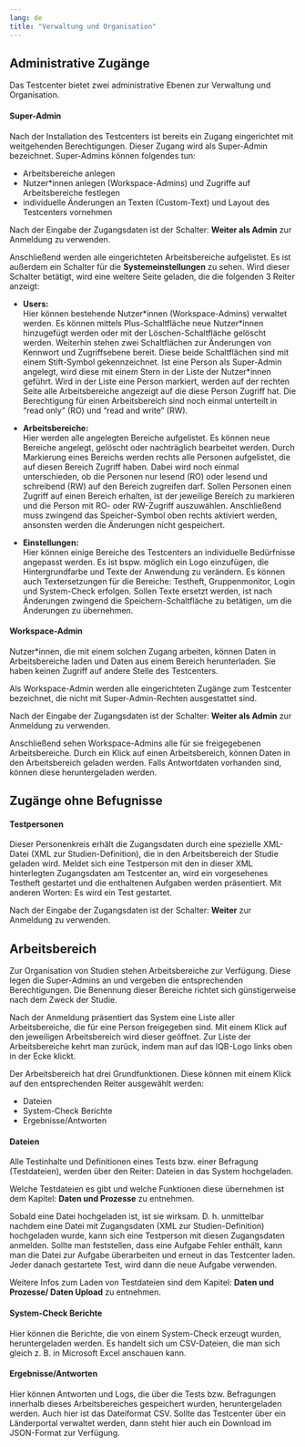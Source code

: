 ```yaml
---
lang: de
title: "Verwaltung und Organisation"
---
```


## Administrative Zugänge

Das Testcenter bietet zwei administrative Ebenen zur Verwaltung und Organisation. 

#### Super-Admin

Nach der Installation des Testcenters ist bereits ein Zugang eingerichtet mit weitgehenden Berechtigungen. Dieser Zugang wird als Super-Admin bezeichnet. Super-Admins können folgendes tun:

* Arbeitsbereiche anlegen
* Nutzer\*innen anlegen (Workspace-Admins) und Zugriffe auf Arbeitsbereiche festlegen
* individuelle Änderungen an Texten (Custom-Text) und Layout des Testcenters vornehmen

Nach der Eingabe der Zugangsdaten ist der Schalter: **Weiter als Admin** zur Anmeldung zu verwenden.

Anschließend werden alle eingerichteten Arbeitsbereiche aufgelistet. Es ist außerdem ein Schalter für die **Systemeinstellungen** zu sehen. Wird dieser Schalter betätigt, wird eine weitere Seite geladen, die die folgenden 3 Reiter anzeigt:

* **Users:**<br>
Hier können bestehende Nutzer\*innen (Workspace-Admins) verwaltet werden. Es können mittels Plus-Schaltfläche neue Nutzer\*innen hinzugefügt werden oder mit der Löschen-Schaltfläche gelöscht werden. Weiterhin stehen zwei Schaltflächen zur Änderungen von Kennwort und Zugriffsebene bereit. Diese beide Schaltflächen sind mit einem Stift-Symbol gekennzeichnet. Ist eine Person als Super-Admin angelegt, wird diese mit einem Stern in der Liste der Nutzer\*innen geführt. Wird in der Liste eine Person markiert, werden auf der rechten Seite alle Arbeitsbereiche angezeigt auf die diese Person Zugriff hat. Die Berechtigung für einen Arbeitsbereich sind noch einmal unterteilt in "read only" (RO) und "read and write" (RW).

* **Arbeitsbereiche:**<br>
Hier werden alle angelegten Bereiche aufgelistet. Es können neue Bereiche angelegt, gelöscht oder nachträglich bearbeitet werden. Durch Markierung eines Bereichs werden rechts alle Personen aufgelistet, die auf diesen Bereich Zugriff haben. Dabei wird noch einmal unterschieden, ob die Personen nur lesend (RO) oder lesend und schreibend (RW) auf den Bereich zugreifen darf. Sollen Personen einen Zugriff auf einen Bereich erhalten, ist der jeweilige Bereich zu markieren und die Person mit RO- oder RW-Zugriff auszuwählen. Anschließend muss zwingend das Speicher-Symbol oben rechts aktiviert werden, ansonsten werden die Änderungen nicht gespeichert.

* **Einstellungen:**<br>
Hier können einige Bereiche des Testcenters an individuelle Bedürfnisse angepasst werden. Es ist bspw. möglich ein Logo einzufügen, die Hintergrundfarbe und Texte der Anwendung zu verändern. Es können auch Textersetzungen für die Bereiche: Testheft, Gruppenmonitor, Login und System-Check erfolgen. Sollen Texte ersetzt werden, ist nach Änderungen zwingend die Speichern-Schaltfläche zu betätigen, um die Änderungen zu übernehmen.


#### Workspace-Admin

Nutzer\*innen, die mit einem solchen Zugang arbeiten, können Daten in Arbeitsbereiche laden und Daten aus einem Bereich herunterladen. Sie haben keinen Zugriff auf andere Stelle des Testcenters. 

::: {.callout-note}
Als Workspace-Admin werden alle eingerichteten Zugänge zum Testcenter bezeichnet, die nicht mit Super-Admin-Rechten ausgestattet sind.
:::

Nach der Eingabe der Zugangsdaten ist der Schalter: **Weiter als Admin** zur Anmeldung zu verwenden.

Anschließend sehen Workspace-Admins alle für sie freigegebenen Arbeitsbereiche. Durch ein Klick auf einen Arbeitsbereich, können Daten in den Arbeitsbereich geladen werden. Falls Antwortdaten vorhanden sind, können diese heruntergeladen werden.

## Zugänge ohne Befugnisse

#### Testpersonen

Dieser Personenkreis erhält die Zugangsdaten durch eine spezielle XML-Datei (XML zur Studien-Definition), die in den Arbeitsbereich der Studie geladen wird. Meldet sich eine Testperson mit den in dieser XML hinterlegten Zugangsdaten am Testcenter an, wird ein vorgesehenes Testheft gestartet und die enthaltenen Aufgaben werden präsentiert. Mit anderen Worten: Es wird ein Test gestartet.

Nach der Eingabe der Zugangsdaten ist der Schalter: **Weiter** zur Anmeldung zu verwenden.

## Arbeitsbereich

Zur Organisation von Studien stehen Arbeitsbereiche zur Verfügung. Diese legen die Super-Admins an und vergeben die entsprechenden Berechtigungen. Die Benennung dieser Bereiche richtet sich günstigerweise nach dem Zweck der Studie.

Nach der Anmeldung präsentiert das System eine Liste aller Arbeitsbereiche, die für eine Person freigegeben sind. Mit einem Klick auf den jeweiligen Arbeitsbereich wird dieser geöffnet. Zur Liste der Arbeitsbereiche kehrt man zurück, indem man auf das IQB-Logo links oben in der Ecke klickt.

Der Arbeitsbereich hat drei Grundfunktionen. Diese können mit einem Klick auf den entsprechenden Reiter ausgewählt werden:

* Dateien
* System-Check Berichte
* Ergebnisse/Antworten

#### Dateien

Alle Testinhalte und Definitionen eines Tests bzw. einer Befragung (Testdateien), werden über den Reiter: Dateien in das System hochgeladen. 

::: {.callout-note}
Welche Testdateien es gibt und welche Funktionen diese übernehmen ist dem Kapitel: **Daten und Prozesse** zu entnehmen.
:::

Sobald eine Datei hochgeladen ist, ist sie wirksam. D. h. unmittelbar nachdem eine Datei mit Zugangsdaten (XML zur Studien-Definition) hochgeladen wurde, kann sich eine Testperson mit diesen Zugangsdaten anmelden. Sollte man feststellen, dass eine Aufgabe Fehler enthält, kann man die Datei zur Aufgabe überarbeiten und erneut in das Testcenter laden. Jeder danach gestartete Test, wird dann die neue Aufgabe verwenden.

::: {.callout-note}
Weitere Infos zum Laden von Testdateien sind dem Kapitel: **Daten und Prozesse/ Daten Upload** zu entnehmen.
:::

#### System-Check Berichte

Hier können die Berichte, die von einem System-Check erzeugt wurden, heruntergeladen werden. Es handelt sich um CSV-Dateien, die man sich gleich z. B. in Microsoft Excel anschauen kann.

#### Ergebnisse/Antworten

Hier können Antworten und Logs, die über die Tests bzw. Befragungen innerhalb dieses Arbeitsbereiches gespeichert wurden, heruntergeladen werden. Auch hier ist das Dateiformat CSV. Sollte das Testcenter über ein Länderportal verwaltet werden, dann steht hier auch ein Download im JSON-Format zur Verfügung.

